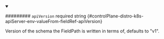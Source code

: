 
<details className="config-field" data-expandable="false" open>
<summary>

######### `apiVersion` <span className="config-field-required" data-required="false">required</span> <span className="config-field-type">string</span> <span className="config-field-default"></span> <span className="config-field-enum"></span> {#controlPlane-distro-k8s-apiServer-env-valueFrom-fieldRef-apiVersion}

Version of the schema the FieldPath is written in terms of, defaults to "v1".

</summary>



</details>
